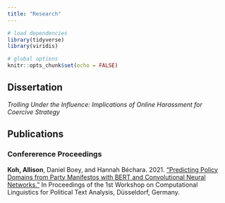 ```yaml
---
title: "Research"
---
```


```r
# load dependencies 
library(tidyverse)
library(viridis)

# global options 
knitr::opts_chunk$set(echo = FALSE)
```

## Dissertation 

_Trolling Under the Influence: Implications of Online Harassment for Coercive Strategy_ 

## Publications 

### Confererence Proceedings 

__Koh, Allison__, Daniel Boey, and Hannah Béchara. 2021. [“Predicting Policy Domains from Party Manifestos with BERT and Convolutional Neural Networks.”](https://osf.io/preprints/socarxiv/fjh4q/) In Proceedings of the 1st Workshop on Computational Linguistics for Political Text Analysis, Düsseldorf, Germany.
